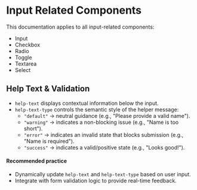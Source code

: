 
<Meta title="Components/Input" />

# Input Related Components

This documentation applies to all input-related components:

- Input
- Checkbox
- Radio
- Toggle
- Textarea
- Select

## Help Text & Validation

- `help-text` displays contextual information below the input.
- `help-text-type` controls the semantic style of the helper message:
  - `"default"` → neutral guidance (e.g., "Please provide a valid name").
  - `"warning"` → indicates a non-blocking issue (e.g., "Name is too short").
  - `"error"` → indicates an invalid state that blocks submission (e.g., "Name is required").
  - `"success"` → indicates a valid/positive state (e.g., "Looks good!").

#### Recommended practice

- Dynamically update `help-text` and `help-text-type` based on user input.
- Integrate with form validation logic to provide real-time feedback.